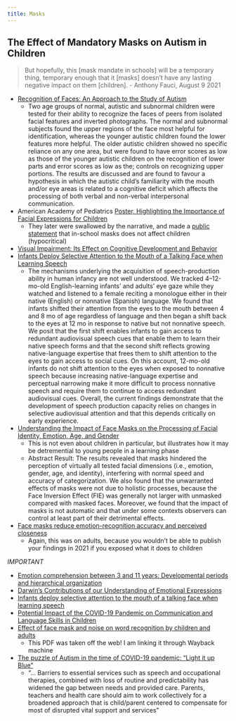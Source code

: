 ```yaml
---
title: Masks
---
```


## The Effect of Mandatory Masks on Autism in Children

> But hopefully, this [mask mandate in schools] will be a temporary thing, temporary enough that it [masks] doesn't have any lasting negative impact on them [children]. - Anthony Fauci, August 9 2021

- [Recognition of Faces: An Approach to the Study of Autism](https://acamh.onlinelibrary.wiley.com/doi/abs/10.1111/j.1469-7610.1978.tb00468.x)
    - Two age groups of normal, autistic and subnormal children were tested for their ability to recognize the faces of peers from isolated facial features and inverted photographs. The normal and subnormal subjects found the upper regions of the face most helpful for identification, whereas the younger autistic children found the lower features more helpful. The older autistic children showed no specific reliance on any one area, but were found to have error scores as low as those of the younger autistic children on the recognition of lower parts and error scores as low as the; controls on recognizing upper portions. The results are discussed and are found to favour a hypothesis in which the autistic child's familiarity with the mouth and/or eye areas is related to a cognitive deficit which affects the processing of both verbal and non-verbal interpersonal communication.

- American Academy of Pediatrics [Poster, Highlighting the Importance of Facial Expressions for Children](https://pbs.twimg.com/media/FbHRUtuUEAEq6GB?format=jpg&name=medium)
    - They later were swallowed by the narrative, and made a [public statement](https://twitter.com/AmerAcadPeds/status/1563241284935958530?s=20) that in-school masks does not affect children (hypocritical)
- [Visual Impairment: Its Effect on Cognitive Development and Behavior](http://www.intellectualdisability.info/physical-health/articles/visual-impairment-its-effect-on-cognitive-development-and-behaviour)
- [Infants Deploy Selective Attention to the Mouth of a Talking Face when Learning Speech](https://www.pnas.org/doi/full/10.1073/pnas.1114783109)
    - The mechanisms underlying the acquisition of speech-production ability in human infancy are not well understood. We tracked 4–12-mo-old English-learning infants’ and adults’ eye gaze while they watched and listened to a female reciting a monologue either in their native (English) or nonnative (Spanish) language. We found that infants shifted their attention from the eyes to the mouth between 4 and 8 mo of age regardless of language and then began a shift back to the eyes at 12 mo in response to native but not nonnative speech. We posit that the first shift enables infants to gain access to redundant audiovisual speech cues that enable them to learn their native speech forms and that the second shift reflects growing native-language expertise that frees them to shift attention to the eyes to gain access to social cues. On this account, 12-mo-old infants do not shift attention to the eyes when exposed to nonnative speech because increasing native-language expertise and perceptual narrowing make it more difficult to process nonnative speech and require them to continue to access redundant audiovisual cues. Overall, the current findings demonstrate that the development of speech production capacity relies on changes in selective audiovisual attention and that this depends critically on early experience.

- [Understanding the Impact of Face Masks on the Processing of Facial Identity, Emotion, Age, and Gender](https://www.frontiersin.org/articles/10.3389/fpsyg.2021.743793/full)
    - This is not even about children in particular, but illustrates how it may be detremential to young people in a learning phase
    - Abstract Result: The results revealed that masks hindered the perception of virtually all tested facial dimensions (i.e., emotion, gender, age, and identity), interfering with normal speed and accuracy of categorization. We also found that the unwarranted effects of masks were not due to holistic processes, because the Face Inversion Effect (FIE) was generally not larger with unmasked compared with masked faces. Moreover, we found that the impact of masks is not automatic and that under some contexts observers can control at least part of their detrimental effects.

- [Face masks reduce emotion-recognition accuracy and perceived closeness](https://www.ncbi.nlm.nih.gov/pmc/articles/PMC8064590/)
    - Again, this was on adults, because you wouldn't be able to publish your findings in 2021 if you exposed what it does to children

*IMPORTANT*

- [Emotion comprehension between 3 and 11 years: Developmental periods and hierarchical organization](https://www.tandfonline.com/doi/abs/10.1080/17405620344000022)
- [Darwin's Contributions of our Understanding of Emotional Expressions](https://www.ncbi.nlm.nih.gov/pmc/articles/PMC2781895/)
- [Infants deploy selective attention to the mouth of a talking face when learning speech](https://www.pnas.org/doi/10.1073/pnas.1114783109)
- [Potential Impact of the COVID-19 Pandemic on Communication and Language Skills in Children](https://journals.sagepub.com/doi/full/10.1177/0194599820978247)
- [Effect of face mask and noise on word recognition by children and adults](https://web.archive.org/web/20211121024652/https://exlingsociety.com/images/ExLing-2021/ExLing_2021_preliminary_proceedings.pdf)
    - This PDF was taken off the web! I am linking it through Wayback machine
- [The puzzle of Autism in the time of COVID-19 pandemic: “Light it up Blue”](https://www.researchgate.net/profile/Ismail-Dergaa/publication/352350126_The_puzzle_of_Autism_in_the_time_of_COVID-19_pandemic_Light_it_up_Blue/links/60c4563a299bf1949f4e81dc/The-puzzle-of-Autism-in-the-time-of-COVID-19-pandemic-Light-it-up-Blue.pdf)
    - "... Barriers to essential services such as speech and occupational therapies, combined with loss of routine and predictability has widened the gap between needs and provided care. Parents, teachers and health care should aim to work collectively for a broadened approach that is child/parent centered to compensate for most of disrupted vital support and services"